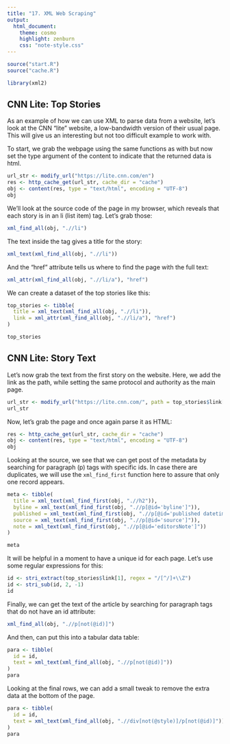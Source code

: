 ```yaml
---
title: "17. XML Web Scraping"
output:
  html_document:
    theme: cosmo
    highlight: zenburn
    css: "note-style.css"
---
```


```r
source("start.R")
source("cache.R")

library(xml2)
```

## CNN Lite: Top Stories

As an example of how we can use XML to parse data from a website, let's look at
the CNN "lite" website, a low-bandwidth version of their usual page. This will
give us an interesting but not too difficult example to work with. 

To start, we grab the webpage using the same functions as with but now set the
type argument of the content to indicate that the returned data is html.

```r
url_str <- modify_url("https://lite.cnn.com/en")
res <- http_cache_get(url_str, cache_dir = "cache")
obj <- content(res, type = "text/html", encoding = "UTF-8")
obj
```

We'll look at the source code of the page in my browser, which reveals that 
each story is in an li (list item) tag. Let's grab those:

```r
xml_find_all(obj, ".//li")
```

The text inside the tag gives a title for the story:

```r
xml_text(xml_find_all(obj, ".//li"))
```

And the "href" attribute tells us where to find the page with the full text:

```r
xml_attr(xml_find_all(obj, ".//li/a"), "href")
```

We can create a dataset of the top stories like this:

```r
top_stories <- tibble(
  title = xml_text(xml_find_all(obj, ".//li")),
  link = xml_attr(xml_find_all(obj, ".//li/a"), "href")
)

top_stories
```

## CNN Lite: Story Text

Let's now grab the text from the first story on the website. Here, we add the
link as the path, while setting the same protocol and authority as the main
page.

```r
url_str <- modify_url("https://lite.cnn.com/", path = top_stories$link[1])
url_str
```

Now, let's grab the page and once again parse it as HTML:

```r
res <- http_cache_get(url_str, cache_dir = "cache")
obj <- content(res, type = "text/html", encoding = "UTF-8")
obj
```

Looking at the source, we see that we can get post of the metadata by searching
for paragraph (p) tags with specific ids. In case there are duplicates, we will
use the `xml_find_first` function here to assure that only one record appears.

```r
meta <- tibble(
  title = xml_text(xml_find_first(obj, ".//h2")),
  byline = xml_text(xml_find_first(obj, ".//p[@id='byline']")),
  published = xml_text(xml_find_first(obj, ".//p[@id='published datetime']")),
  source = xml_text(xml_find_first(obj, ".//p[@id='source']")),
  note = xml_text(xml_find_first(obj, ".//p[@id='editorsNote']"))
)

meta
```

It will be helpful in a moment to have a unique id for each page. Let's use
some regular expressions for this:

```r
id <- stri_extract(top_stories$link[1], regex = "/[^/]+\\Z")
id <- stri_sub(id, 2, -1)
id
```

Finally, we can get the text of the article by searching for paragraph tags 
that do not have an id attribute:

```r
xml_find_all(obj, ".//p[not(@id)]")
```

And then, can put this into a tabular data table:

```r
para <- tibble(
  id = id,
  text = xml_text(xml_find_all(obj, ".//p[not(@id)]"))
)
para
```

Looking at the final rows, we can add a small tweak to remove the extra data 
at the bottom of the page.

```r
para <- tibble(
  id = id,
  text = xml_text(xml_find_all(obj, ".//div[not(@style)]/p[not(@id)]"))
)
para
```
